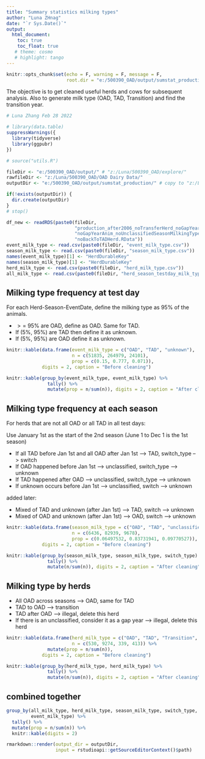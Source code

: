 ```yaml
---
title: "Summary statistics milking types"
author: "Luna ZHnag"
date: "`r Sys.Date()`"
output:
  html_document:
    toc: true
    toc_float: true
   # theme: cosmo
   # highlight: tango
---
```


```r
knitr::opts_chunk$set(echo = F, warning = F, message = F,
                      root.dir = "e:/500390_OAD/output/sumstat_production/" )
```

The objective is to get cleaned useful herds and cows for subsequent analysis.
Also to generate milk type (OAD, TAD, Transition) and find the transition year.

```r
# Luna Zhang Feb 28 2022

# library(data.table)
suppressWarnings({
  library(tidyverse)
  library(ggpubr)
})

# source("utils.R")

fileDir <- "e:/500390_OAD/output/" # "z:/Luna/500390_OAD/explore/"
rawfileDir <- "z:/Luna/500390_OAD/OAD Dairy Data/"
outputDir <- "e:/500390_OAD/output/sumstat_production/" # copy to "z:/Luna/500390_OAD/output/" later

if(!exists(outputDir)) {
  dir.create(outputDir)
}
# stop()

df_new <- readRDS(paste0(fileDir, 
                         "production_after2006_noTransferHerd_noGapYearHerd_",
                         "noGapYearAnim_noUnclassifiedSeasonMilkingType_",
                         "noBackToTADHerd.RData"))
event_milk_type <- read.csv(paste0(fileDir, "event_milk_type.csv"))
season_milk_type <- read.csv(paste0(fileDir, "season_milk_type.csv"))
names(event_milk_type)[1] <- "HerdDurableKey"
names(season_milk_type)[1] <- "HerdDurableKey"
herd_milk_type <- read.csv(paste0(fileDir, "herd_milk_type.csv"))
all_milk_type <- read.csv(paste0(fileDir, "herd_season_testday_milk_type.csv"))

```


## Milking type frequency at test day

For each Herd-Season-EventDate, define the milking type as 95% of the animals.

* $>=$ 95% are OAD, define as OAD. Same for TAD.
* If (5%, 95%) are TAD then define it as unknown. 
* If (5%, 95%) are OAD define it as unknown.

```r

knitr::kable(data.frame(event_milk_type = c("OAD", "TAD", "unknown"),
                        n = c(51835, 264979, 24101),
                        prop = c(0.15, 0.777, 0.071)),
             digits = 2, caption = "Before cleaning")

knitr::kable(group_by(event_milk_type, event_milk_type) %>% 
               tally() %>% 
               mutate(prop = n/sum(n)), digits = 2, caption = "After cleaning")

```

## Milking type frequency at each season

For herds that are not all OAD or all TAD in all test days:

Use January 1st as the start of the 2nd season (June 1 to Dec 1 is the 1st season)

* If all TAD before Jan 1st and all OAD after Jan 1st --> TAD, switch_type --> switch
* If OAD happened before Jan 1st --> unclassified, switch_type --> unknown
* If TAD happened after OAD --> unclassified, switch_type --> unknown
* If unknown occurs before Jan 1st --> unclassified, switch --> unknown

added later:

* Mixed of TAD and unknown (after Jan 1st) --> TAD, switch --> unknown
* Mixed of OAD and unknown (after Jan 1st) --> OAD, switch --> unknown

```r

knitr::kable(data.frame(season_milk_type = c("OAD", "TAD", "unclassified"),
                        n = c(6436, 82939, 9678),
                        prop = c(0.06497532, 0.83731941, 0.09770527)),
             digits = 2, caption = "Before cleaning")

knitr::kable(group_by(season_milk_type, season_milk_type, switch_type) %>% 
               tally() %>% 
               mutate(n/sum(n)), digits = 2, caption = "After cleaning")

```

## Milking type by herds

* All OAD across seasons --> OAD, same for TAD
* TAD to OAD --> transition
* TAD after OAD --> illegal, delete this herd
* If there is an unclassified, consider it as a gap year --> illegal,
delete this herd

```r
knitr::kable(data.frame(herd_milk_type = c("OAD", "TAD", "Transition", "illegal"),
                        n = c(530, 9274, 339, 413)) %>% 
               mutate(prop = n/sum(n)),
             digits = 2, caption = "Before cleaning")

knitr::kable(group_by(herd_milk_type, herd_milk_type) %>% 
               tally() %>% 
               mutate(n/sum(n)), digits = 2, caption = "After cleaning")

```

## combined together

```r
group_by(all_milk_type, herd_milk_type, season_milk_type, switch_type,
         event_milk_type) %>% 
  tally() %>% 
  mutate(prop = n/sum(n)) %>% 
  knitr::kable(digits = 2)

```

```r
rmarkdown::render(output_dir = outputDir, 
                  input = rstudioapi::getSourceEditorContext()$path)
```
